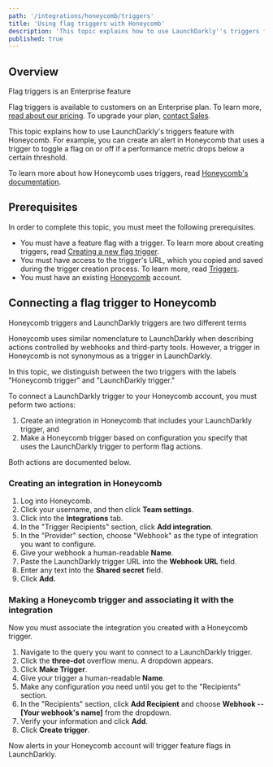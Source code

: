 ```yaml
---
path: '/integrations/honeycomb/triggers'
title: 'Using flag triggers with Honeycomb'
description: 'This topic explains how to use LaunchDarkly''s triggers feature with Honeycomb.'
published: true
---
```


## Overview

<Callout intent="primary">
<CalloutTitle>Flag triggers is an Enterprise feature</CalloutTitle>
<CalloutDescription>

Flag triggers is available to customers on an Enterprise plan. To learn more, [read about our pricing](https://launchdarkly.com/pricing/). To upgrade your plan, [contact Sales](https://launchdarkly.com/contact-sales/).

</CalloutDescription>
</Callout>

This topic explains how to use LaunchDarkly's triggers feature with Honeycomb. For example, you can create an alert in Honeycomb that uses a trigger to toggle a flag on or off if a performance metric drops below a certain threshold.

To learn more about how Honeycomb uses triggers, read [Honeycomb's documentation](https://docs.honeycomb.io/working-with-your-data/triggers/).

## Prerequisites

In order to complete this topic, you must meet the following prerequisites.

* You must have a feature flag with a trigger. To learn more about creating triggers, read [Creating a new flag trigger](/home/feature-workflows/triggers#creating-a-new-flag-trigger).
* You must have access to the trigger's URL, which you copied and saved during the trigger creation process. To learn more, read [Triggers](/home/feature-workflows/triggers).
* You must have an existing [Honeycomb](https://www.honeycomb.io/) account.

## Connecting a flag trigger to Honeycomb

<Callout intent="alert">
<CalloutTitle>Honeycomb triggers and LaunchDarkly triggers are two different terms</CalloutTitle>
<CalloutDescription>

Honeycomb uses similar nomenclature to LaunchDarkly when describing actions controlled by webhooks and third-party tools. However, a trigger in Honeycomb is not synonymous as a trigger in LaunchDarkly.

In this topic, we distinguish between the two triggers with the labels "Honeycomb trigger" and "LaunchDarkly trigger."

</CalloutDescription>
</Callout>

To connect a LaunchDarkly trigger to your Honeycomb account, you must peform two actions:

1. Create an integration in Honeycomb that includes your LaunchDarkly trigger, and
2. Make a Honeycomb trigger based on configuration you specify that uses the LaunchDarkly trigger to perform flag actions.

Both actions are documented below.

### Creating an integration in Honeycomb

1. Log into Honeycomb.
2. Click your username, and then click **Team settings**.
3. Click into the **Integrations** tab.
4. In the "Trigger Recipients" section, click **Add integration**.
5. In the "Provider" section, choose "Webhook" as the type of integration you want to configure.
6. Give your webhook a human-readable **Name**.
7. Paste the LaunchDarkly trigger URL into the **Webhook URL** field.
8. Enter any text into the **Shared secret** field.
9. Click **Add.**

### Making a Honeycomb trigger and associating it with the integration

Now you must associate the integration you created with a Honeycomb trigger.

1. Navigate to the query you want to connect to a LaunchDarkly trigger.
2. Click the **three-dot** overflow menu. A dropdown appears.
4. Click **Make Trigger**.
5. Give your trigger a human-readable **Name**.
6. Make any configuration you need until you get to the "Recipients" section.
7. In the "Recipients" section, click **Add Recipient** and choose **Webhook -- [Your webhook's name]** from the dropdown.
8. Verify your information and click **Add**.
9. Click **Create trigger**.

Now alerts in your Honeycomb account will trigger feature flags in LaunchDarkly.
